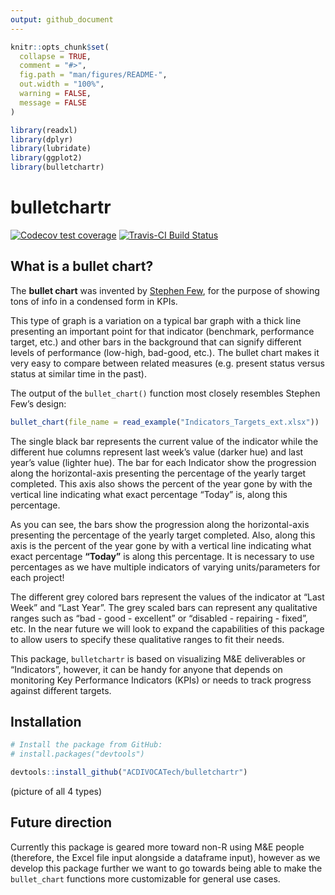 ```yaml
---
output: github_document
---
```


<!-- README.md is generated from README.Rmd. Please edit that file -->

```r
knitr::opts_chunk$set(
  collapse = TRUE,
  comment = "#>",
  fig.path = "man/figures/README-",
  out.width = "100%",
  warning = FALSE,
  message = FALSE
)
```

```r
library(readxl)
library(dplyr)
library(lubridate)
library(ggplot2)
library(bulletchartr)
```

# bulletchartr

<!-- badges: start -->
  [![Codecov test coverage](https://codecov.io/gh/ACDIVOCATech/bulletchartr/branch/master/graph/badge.svg)](https://codecov.io/gh/ACDIVOCATech/bulletchartr?branch=master)
  [![Travis-CI Build Status](https://travis-ci.org/ACDIVOCATech/bulletchartr.svg?branch=master)](https://travis-ci.org/ACDIVOCATech/bulletchartr)
<!-- badges: end -->


## What is a bullet chart?

The __bullet chart__ was invented by [Stephen Few](https://www.perceptualedge.com/articles/misc/Bullet_Graph_Design_Spec.pIndicatorData), for the purpose of showing tons of info in a condensed form in KPIs.

This type of graph is a variation on a typical bar graph with a thick line presenting an important point for that indicator (benchmark, performance target, etc.) and other bars in the background that can signify different levels of performance (low-high, bad-good, etc.). The bullet chart makes it very easy to compare between related measures (e.g. present status versus status at similar time in the past).

The output of the `bullet_chart()` function most closely resembles Stephen Few's design: 

```r
bullet_chart(file_name = read_example("Indicators_Targets_ext.xlsx"))
```

The single black bar represents the current value of the indicator while the different hue columns represent last week's value (darker hue) and last year's value (lighter hue). The bar for each Indicator show the progression along the horizontal-axis presenting the percentage of the yearly target completed. This axis also shows the percent of the year gone by with the vertical line indicating what exact percentage "Today" is, along this percentage. 

As you can see, the bars show the progression along the horizontal-axis presenting the percentage of the yearly target completed. Also, along this axis is the percent of the year gone by with a vertical line indicating what exact percentage __"Today"__ is along this percentage. It is necessary to use percentages as we have multiple indicators of varying units/parameters for each project! 

The different grey colored bars represent the values of the indicator at "Last Week" and "Last Year". The grey scaled bars can represent any qualitative ranges such as "bad - good - excellent" or "disabled - repairing - fixed", etc. In the near future we will look to expand the capabilities of this package to allow users to specify these qualitative ranges to fit their needs. 

This package, `bulletchartr` is based on visualizing M&E deliverables or "Indicators", however, it can be handy for anyone that depends on monitoring Key Performance Indicators (KPIs) or needs to track progress against different targets. 

## Installation

```r
# Install the package from GitHub:
# install.packages("devtools")

devtools::install_github("ACDIVOCATech/bulletchartr")
```


(picture of all 4 types)

## Future direction

Currently this package is geared more toward non-R using M&E people (therefore, the Excel file input alongside a dataframe input), however as we develop this package further we want to go towards being able to make the `bullet_chart` functions more customizable for general use cases. 

